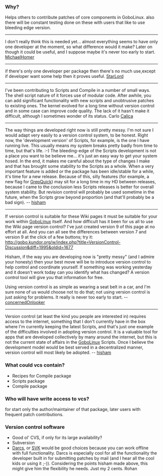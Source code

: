 === Why? ===

Helps others to contribute patches of core components in GoboLinux. also there will be constant testing done on these with users that like to use bleeding edge version.
----
I don't really think this is needed yet... almost everything seems to have only one developer at the moment, so what difference would it make?  Later on though it could be useful, and I suppose maybe it's never too early to start. [[User:Michael|MichaelHomer]]
----
if there's only one developer per package then there's no much use,except if developer want some help then it proves useful. [[User:Starlord|StarLord]]
----
I've been contributing to Scripts and Compile in a number of small ways.  The shell script nature of it forces use of modular code.  After awhile, you can add significant functionality with new scripts and unobtrusive patches to existing ones.  The kernel evolved for a long time without version control and in some case can improve code quality.  The lack of it hasn't make it difficult, although I sometimes wonder of its status. Carlo [[User:Calica|Calica]]
----
The way things are developed right now is still pretty messy. I'm not sure I would adapt very easily to a version control system, to be honest. Right now, the 'development version' of Scripts, for example, is the one I have running live. This usually means my system breaks pretty badly from time to time, but that's life. :-) The bleeding-edge of the Scripts development is not a place you want to be believe me... it's just an easy way to get your system hosed. In the end, it makes me careful about the type of changes I make and that has brought some stability to the Scripts as a whole. When a very important feature is added or the package has been idle/stable for a while, it's time for a new release. Because of this, silly features (for example, a new flag for [[GrepQuick]]) may sit for a long time in my HD between releases, because I came to the conclusion less Scripts releases is better for overall system stability. But revision control will probably be used sometime in the future, when the Scripts grow beyond proportion (and that'll probably be a bad sign). -- [[User:hisham|hisham]]
----
If version control is suitable for these Wiki pages it must be suitable for your work within [[GoboLinux]] itself.  And how difficult has it been for us all to use the Wiki page version control?  I've just created version 9 of this page at no effort at all.  And you can all see the differences between version 7 and version 9 at the click of a few buttons; try it: http://gobo.kundor.org/w/index.php?title=VersionControl-Discussion&diff=1995&oldid=1677

Hisham, if the way you are developing now is "pretty messy" (and I admire your honesty) then your best move will be to introduce version control to help control and coordinate yourself.  If something was working yesterday and it doesn't work today can you identify what has changed?  A version control tool will give you that information for free.

Using version control is as simple as wearing a seat belt in a car, and I'm sure none of us would choose not to do that; not using version control is just asking for problems.  It really is never too early to start.  -- [[concernedOnlooker]]
----
Version control (at least the kind you people are interested in) requires access to the internet, something that I don't currently have in the box where I'm currently keeping the latest Scripts, and that's just one example of the difficulties involved in adopting version control. It is a valuable tool for apps that are developed collectively by many around the internet, but this is not the current state of affairs in the [[GoboLinux]] Scripts. Once I believe the development model would be best served in a decentralized manner, version control will most likely be adopted. -- [[User:hisham|hisham]]

=== What could vcs contain? ===

*Recipes for Compile package
*Scripts package
*Compile package


=== Who will have write access to vcs? ===

for start only the author/maintainer of that package, later users with frequent patch contributions.


=== Version control software ===

* Good ol' CVS, if only for its large availability?
* Subversion
* [http://abridgegame.org/darcs/ Darcs], or [http://svk.elixus.org/ SVK] would be good choices because you can work offline with full functionality.  Darcs is especially cool for all the functionality the developer built in for submitting patches by mail (and I hear all the cool kids or using it ;-)). Considering the points hisham made above, this might give him the flexibility he needs. Just my 2 cents.  Rohan 

{{Discussions}}